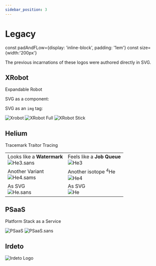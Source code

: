 ```yaml
---
sidebar_position: 3
---
```


# Legacy

const padAndFLow={display: 'inline-block', padding: '1em'}
const size={width:'200px'}




The previous incarnations of these logos were authored directly in SVG.

## XRobot 

Expandable Robot

<div>
  SVG as a component: <br />
  <XRobotSVG title="XRobot" />

  SVG as an `img` tag: <br />
  <div>
    <img style={size} src={useBaseUrl('img/XRobot/XRobot.svg')} alt="Xrobot" />
    <img style={size} src={useBaseUrl('img/XRobot/XRobot.full.svg')} alt="XRobot Full" />
    <img style={size} src={useBaseUrl('img/XRobot/XRobot.stick.svg')} alt="XRobot Stick" />
  </div>
</div>

## Helium 

Tracemark Traitor Tracing


<table>
  <tr>
    <td>
      Looks like a <b>Watermark</b> <br/>
      <img style={size} src={useBaseUrl('img/Helium/Helium.sans-256.png')} alt="He3.sans" />
    </td>
    <td>
      Feels like a <b>Job Queue</b> <br/>
      <img style={size} src={useBaseUrl('img/Helium/Helium-256.png')} alt="He3" />
    </td>
  </tr>
  <tr>
    <td>
      Another Variant <br/>
      <img style={size} src={useBaseUrl('img/Helium/Helium4.sans-256.png')} alt="He4.sams" />
    </td>
    <td>
      Another isotope <sup>4</sup>He <br/>
      <img style={size} src={useBaseUrl('img/Helium/Helium4-256.png')} alt="He4" />
    </td>
  </tr>
  <tr>
    <td>
      As SVG <br/>
      <img style={size} src={useBaseUrl('img/Helium/Helium.sans.svg')} alt="He.sans" />
    </td>
    <td>
      As SVG <br/>
      <img style={size} src={useBaseUrl('img/Helium/Helium.svg')} alt="He" />
    </td>
  </tr>
</table>


## PSaaS 

Platform Stack as a Service

<div>
  <img style={size} src={useBaseUrl('img/PSaaS/PSaaS.svg')} alt="PSaaS" />
  <img style={size} src={useBaseUrl('img/PSaaS/PSaaS.sans.svg')} alt="PSaaS.sans" />
</div>


## Irdeto
<div style={{...padAndFLow, backgroundColor:'white'}}>
  <div style={{...padAndFLow, backgroundColor:'white'}}>
    <span><img style={{width:100}} src={useBaseUrl('img/irdeto_logos/png/irdeto_logo_rgb-purple.png')} alt="Irdeto Logo" /></span>
  </div>
</div>

